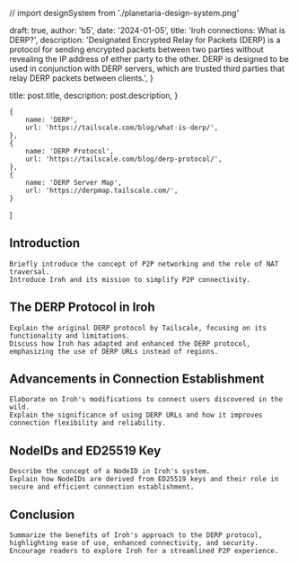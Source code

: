 // import designSystem from './planetaria-design-system.png'

  draft: true,
  author: 'b5',
  date: '2024-01-05',
  title: 'Iroh connections: What is DERP?',
  description:
    'Designated Encrypted Relay for Packets (DERP) is a protocol for sending encrypted packets between two parties without revealing the IP address of either party to the other. DERP is designed to be used in conjunction with DERP servers, which are trusted third parties that relay DERP packets between clients.',
}

  title: post.title,
  description: post.description,
}

    {
        name: 'DERP',
        url: 'https://tailscale.com/blog/what-is-derp/',
    },
    {
        name: 'DERP Protocol',
        url: 'https://tailscale.com/blog/derp-protocol/',
    },
    {
        name: 'DERP Server Map',
        url: 'https://derpmap.tailscale.com/',
    }
]



## Introduction

    Briefly introduce the concept of P2P networking and the role of NAT traversal.
    Introduce Iroh and its mission to simplify P2P connectivity.

## The DERP Protocol in Iroh

    Explain the original DERP protocol by Tailscale, focusing on its functionality and limitations.
    Discuss how Iroh has adapted and enhanced the DERP protocol, emphasizing the use of DERP URLs instead of regions.

## Advancements in Connection Establishment

    Elaborate on Iroh's modifications to connect users discovered in the wild.
    Explain the significance of using DERP URLs and how it improves connection flexibility and reliability.

## NodeIDs and ED25519 Key

    Describe the concept of a NodeID in Iroh's system.
    Explain how NodeIDs are derived from ED25519 keys and their role in secure and efficient connection establishment.

## Conclusion

    Summarize the benefits of Iroh's approach to the DERP protocol, highlighting ease of use, enhanced connectivity, and security.
    Encourage readers to explore Iroh for a streamlined P2P experience.